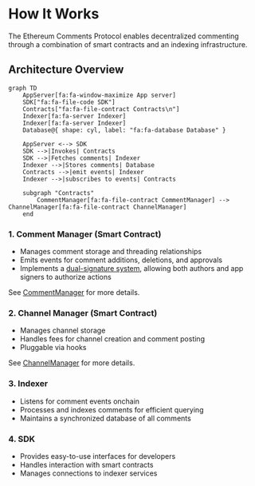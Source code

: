 # How It Works

The Ethereum Comments Protocol enables decentralized commenting through a combination of smart contracts and an indexing infrastructure.

## Architecture Overview

```mermaid
graph TD
    AppServer[fa:fa-window-maximize App server]
    SDK["fa:fa-file-code SDK"]
    Contracts["fa:fa-file-contract Contracts\n"]
    Indexer[fa:fa-server Indexer]
    Indexer[fa:fa-server Indexer]
    Database@{ shape: cyl, label: "fa:fa-database Database" }

    AppServer <--> SDK
    SDK -->|Invokes| Contracts
    SDK -->|Fetches comments| Indexer
    Indexer -->|Stores comments| Database
    Contracts -->|emit events| Indexer
    Indexer -->|subscribes to events| Contracts

    subgraph "Contracts"
        CommentManager[fa:fa-file-contract CommentManager] --> ChannelManager[fa:fa-file-contract ChannelManager]
    end
```

### 1. Comment Manager (Smart Contract)

- Manages comment storage and threading relationships
- Emits events for comment additions, deletions, and approvals
- Implements a [dual-signature system](/dual-signature-system), allowing both authors and app signers to authorize actions

See [CommentManager](/contracts#comment-manager-contract-details) for more details.

### 2. Channel Manager (Smart Contract)

- Manages channel storage
- Handles fees for channel creation and comment posting
- Pluggable via hooks

See [ChannelManager](/contracts#channel-manager-contract-details) for more details.

### 3. Indexer

- Listens for comment events onchain
- Processes and indexes comments for efficient querying
- Maintains a synchronized database of all comments

### 4. SDK

- Provides easy-to-use interfaces for developers
- Handles interaction with smart contracts
- Manages connections to indexer services
